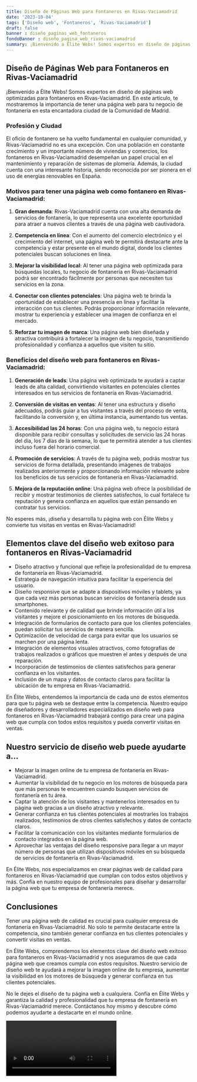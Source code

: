 ```yaml
---
title: Diseño de Páginas Web para Fontaneros en Rivas-Vaciamadrid
date: '2023-10-04'
tags: ['Diseño web', 'Fontaneros', 'Rivas-Vaciamadrid']
draft: false
banner : diseño_paginas_web_fontaneros
fondoBanner : diseño_pagina_web_rivas-vaciamadrid
summary: ¡Bienvenido a Élite Webs! Somos expertos en diseño de páginas web optimizadas para fontaneros en RivasVaciamadrid. En este artículo, te mostraremos la importancia de tener una página web para tu negocio de fontanería en esta encantadora ciudad de la Comunidad de Madrid.
---
```


## Diseño de Páginas Web para Fontaneros en Rivas-Vaciamadrid

¡Bienvenido a Élite Webs! Somos expertos en diseño de páginas web optimizadas para fontaneros en Rivas-Vaciamadrid. En este artículo, te mostraremos la importancia de tener una página web para tu negocio de fontanería en esta encantadora ciudad de la Comunidad de Madrid.

### Profesión y Ciudad

El oficio de fontanero se ha vuelto fundamental en cualquier comunidad, y Rivas-Vaciamadrid no es una excepción. Con una población en constante crecimiento y un importante número de viviendas y comercios, los fontaneros en Rivas-Vaciamadrid desempeñan un papel crucial en el mantenimiento y reparación de sistemas de plomería. Además, la ciudad cuenta con una interesante historia, siendo reconocida por ser pionera en el uso de energías renovables en España.

### Motivos para tener una página web como fontanero en Rivas-Vaciamadrid:

1. **Gran demanda**: Rivas-Vaciamadrid cuenta con una alta demanda de servicios de fontanería, lo que representa una excelente oportunidad para atraer a nuevos clientes a través de una página web cautivadora.

2. **Competencia en línea**: Con el aumento del comercio electrónico y el crecimiento del internet, una página web te permitirá destacarte ante la competencia y estar presente en el mundo digital, donde los clientes potenciales buscan soluciones en línea.

3. **Mejorar la visibilidad local**: Al tener una página web optimizada para búsquedas locales, tu negocio de fontanería en Rivas-Vaciamadrid podrá ser encontrado fácilmente por personas que necesiten tus servicios en la zona.

4. **Conectar con clientes potenciales**: Una página web te brinda la oportunidad de establecer una presencia en línea y facilitar la interacción con tus clientes. Podrás proporcionar información relevante, mostrar tu experiencia y establecer una imagen de confianza en el mercado.

5. **Reforzar tu imagen de marca**: Una página web bien diseñada y atractiva contribuirá a fortalecer la imagen de tu negocio, transmitiendo profesionalidad y confianza a aquellos que visiten tu sitio.

### Beneficios del diseño web para fontaneros en Rivas-Vaciamadrid:

1. **Generación de leads**: Una página web optimizada te ayudará a captar leads de alta calidad, convirtiendo visitantes en potenciales clientes interesados en tus servicios de fontanería en Rivas-Vaciamadrid.

2. **Conversión de visitas en ventas**: Al tener una estructura y diseño adecuados, podrás guiar a tus visitantes a través del proceso de venta, facilitando la conversión y, en última instancia, aumentando tus ventas.

3. **Accesibilidad las 24 horas**: Con una página web, tu negocio estará disponible para recibir consultas y solicitudes de servicio las 24 horas del día, los 7 días de la semana, lo que te permitirá atender a tus clientes incluso fuera del horario comercial.

4. **Promoción de servicios**: A través de tu página web, podrás mostrar tus servicios de forma detallada, presentando imágenes de trabajos realizados anteriormente y proporcionando información relevante sobre los beneficios de tus servicios de fontanería en Rivas-Vaciamadrid.

5. **Mejora de la reputación online**: Una página web ofrece la posibilidad de recibir y mostrar testimonios de clientes satisfechos, lo cual fortalece tu reputación y genera confianza en aquellos que están pensando en contratar tus servicios.

No esperes más, ¡diseña y desarrolla tu página web con Élite Webs y convierte tus visitas en ventas en Rivas-Vaciamadrid!

<GifSeo />

<Cta />

## Elementos clave del diseño web exitoso para fontaneros en Rivas-Vaciamadrid

- Diseño atractivo y funcional que refleje la profesionalidad de tu empresa de fontanería en Rivas-Vaciamadrid.
- Estrategia de navegación intuitiva para facilitar la experiencia del usuario.
- Diseño responsive que se adapte a dispositivos móviles y tablets, ya que cada vez más personas buscan servicios de fontanería desde sus smartphones.
- Contenido relevante y de calidad que brinde información útil a los visitantes y mejore el posicionamiento en los motores de búsqueda.
- Integración de formularios de contacto para que los clientes potenciales puedan solicitar tus servicios de manera sencilla.
- Optimización de velocidad de carga para evitar que los usuarios se marchen por una página lenta.
- Integración de elementos visuales atractivos, como fotografías de trabajos realizados o gráficos que muestren el antes y después de una reparación.
- Incorporación de testimonios de clientes satisfechos para generar confianza en los visitantes.
- Inclusión de un mapa y datos de contacto claros para facilitar la ubicación de tu empresa en Rivas-Vaciamadrid.

En Élite Webs, entendemos la importancia de cada uno de estos elementos para que tu página web se destaque entre la competencia. Nuestro equipo de diseñadores y desarrolladores especializados en diseño web para fontaneros en Rivas-Vaciamadrid trabajará contigo para crear una página web que cumpla con todos estos requisitos y pueda convertir visitas en ventas.

## Nuestro servicio de diseño web puede ayudarte a...

- Mejorar la imagen online de tu empresa de fontanería en Rivas-Vaciamadrid.
- Aumentar la visibilidad de tu negocio en los motores de búsqueda para que más personas te encuentren cuando busquen servicios de fontanería en tu área.
- Captar la atención de los visitantes y mantenerlos interesados en tu página web gracias a un diseño atractivo y relevante.
- Generar confianza en tus clientes potenciales al mostrarles los trabajos realizados, testimonios de otros clientes satisfechos y datos de contacto claros.
- Facilitar la comunicación con los visitantes mediante formularios de contacto integrados en la página web.
- Aprovechar las ventajas del diseño responsive para llegar a un mayor número de personas que utilizan dispositivos móviles en su búsqueda de servicios de fontanería en Rivas-Vaciamadrid.

En Élite Webs, nos especializamos en crear páginas web de calidad para fontaneros en Rivas-Vaciamadrid que cumplan con todos estos objetivos y más. Confía en nuestro equipo de profesionales para diseñar y desarrollar la página web que tu empresa de fontanería merece.

## Conclusiones

Tener una página web de calidad es crucial para cualquier empresa de fontanería en Rivas-Vaciamadrid. No solo te permite destacarte entre la competencia, sino también generar confianza en tus clientes potenciales y convertir visitas en ventas.

En Élite Webs, comprendemos los elementos clave del diseño web exitoso para fontaneros en Rivas-Vaciamadrid y nos aseguramos de que cada página web que creamos cumpla con estos requisitos. Nuestro servicio de diseño web te ayudará a mejorar la imagen online de tu empresa, aumentar la visibilidad en los motores de búsqueda y generar confianza en tus clientes potenciales.

No le dejes el diseño de tu página web a cualquiera. Confía en Élite Webs y garantiza la calidad y profesionalidad que tu empresa de fontanería en Rivas-Vaciamadrid merece. Contáctanos hoy mismo y descubre cómo podemos ayudarte a destacarte en el mundo online.

<Video />

<CtaBot job='Fontaneros' city='Rivas-Vaciamadrid'/>

<Gmaps query='Rivas-Vaciamadrid+españa+maps' />